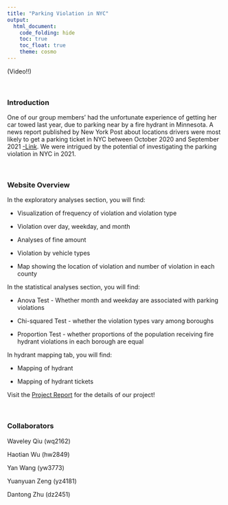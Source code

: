 ```yaml
---
title: "Parking Violation in NYC"
output: 
  html_document:
    code_folding: hide
    toc: true
    toc_float: true
    theme: cosmo
---
```

(Video!!)

&nbsp;

### Introduction
One of our group members' had the unfortunate experience of getting her car towed last year, due to parking near by a fire hydrant in Minnesota. A news report published by New York Post about locations drivers were most likely to get a parking ticket in NYC between October 2020 and September 2021 [-Link]( https://nypost.com/2021/11/18/these-are-the-worst-nyc-streets-for-getting-a-parking-ticket/). We were intrigued by the potential of investigating the parking violation in NYC in 2021. 

&nbsp;

### Website Overview
In the exploratory analyses section, you will find:

* Visualization of frequency of violation and violation type

* Violation over day, weekday, and month

* Analyses of fine amount 

* Violation by vehicle types

* Map showing the location of violation and number of violation in each county


In the statistical analyses section, you will find:

* Anova Test - Whether month and weekday are associated with parking violations

* Chi-squared Test - whether the violation types vary among boroughs

* Proportion Test - whether proportions of the population receiving fire hydrant violations in each borough are equal


In hydrant mapping tab, you will find:

* Mapping of hydrant 

* Mapping of hydrant tickets



Visit the [Project Report](final_report.html) for the details of our project!

&nbsp;

### Collaborators

Waveley Qiu (wq2162)

Haotian Wu (hw2849)

Yan Wang (yw3773)

Yuanyuan Zeng (yz4181)

Dantong Zhu (dz2451)

